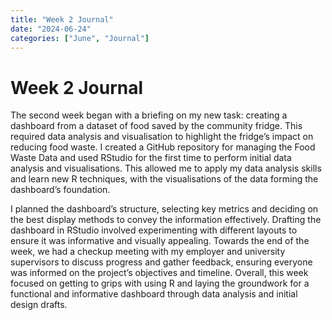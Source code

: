 ```yaml
---
title: "Week 2 Journal"
date: "2024-06-24"
categories: ["June", "Journal"]
---
```


# Week 2 Journal

The second week began with a briefing on my new task: creating a dashboard from a dataset of food saved by the community fridge. This required data analysis and visualisation to highlight the fridge's impact on reducing food waste. I created a GitHub repository for managing the Food Waste Data and used RStudio for the first time to perform initial data analysis and visualisations. This allowed me to apply my data analysis skills and learn new R techniques, with the visualisations of the data forming the dashboard's foundation.

I planned the dashboard's structure, selecting key metrics and deciding on the best display methods to convey the information effectively. Drafting the dashboard in RStudio involved experimenting with different layouts to ensure it was informative and visually appealing. Towards the end of the week, we had a checkup meeting with my employer and university supervisors to discuss progress and gather feedback, ensuring everyone was informed on the project's objectives and timeline. Overall, this week focused on getting to grips with using R and laying the groundwork for a functional and informative dashboard through data analysis and initial design drafts.
